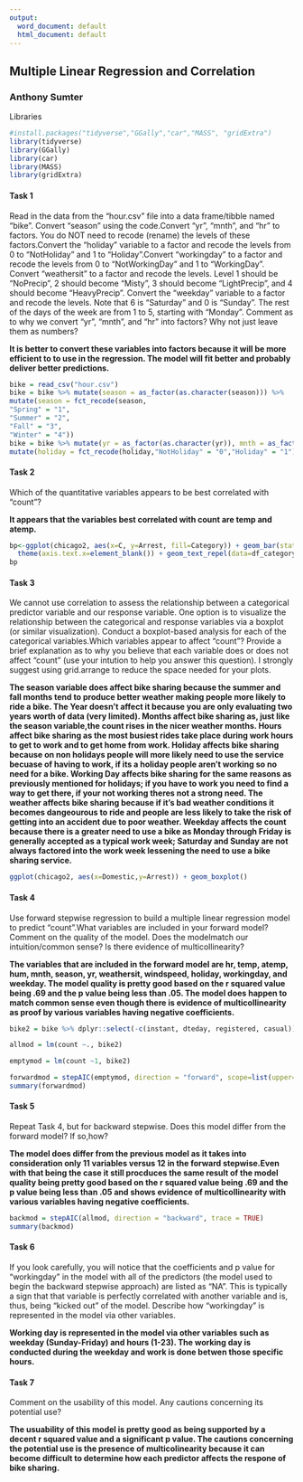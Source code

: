 ---
output:
  word_document: default
  html_document: default
---
## Multiple Linear Regression and Correlation

### Anthony Sumter

Libraries
```{r}
#install.packages("tidyverse","GGally","car","MASS", "gridExtra")
library(tidyverse)
library(GGally)
library(car)
library(MASS)
library(gridExtra)
```


#### Task 1

Read in the data from the “hour.csv” file into a data frame/tibble named “bike”. Convert “season” using the code.Convert “yr”, “mnth”, and “hr” to factors. You do NOT need to recode (rename) the levels of these factors.Convert the “holiday” variable to a factor and recode the levels from 0 to “NotHoliday” and 1 to “Holiday”.Convert “workingday” to a factor and recode the levels from 0 to “NotWorkingDay” and 1 to “WorkingDay”. Convert “weathersit” to a factor and recode the levels. Level 1 should be “NoPrecip”, 2 should become “Misty”, 3 should become “LightPrecip”, and 4 should become “HeavyPrecip”. Convert the “weekday” variable to a factor and recode the levels. Note that 6 is “Saturday” and 0 is “Sunday”. The rest of the days of the week are from 1 to 5, starting with “Monday”. Comment as to why we convert “yr”, “mnth”, and “hr” into factors? Why not just leave them as numbers? 

**It is better to convert these variables into factors because it will be more efficient to to use in the regression. The model will fit better and probably deliver better predictions.**

```{r}
bike = read_csv("hour.csv")
bike = bike %>% mutate(season = as_factor(as.character(season))) %>%
mutate(season = fct_recode(season,
"Spring" = "1",
"Summer" = "2",
"Fall" = "3",
"Winter" = "4"))
bike = bike %>% mutate(yr = as_factor(as.character(yr)), mnth = as_factor (as.character (mnth)), hr = as_factor(as.character (hr)), holiday = as_factor(as.character (holiday)), workingday = as_factor(as.character(workingday)), weathersit = as_factor(as.character(weathersit)), weekday = as_factor(as.character(weekday))) %>%
mutate(holiday = fct_recode(holiday,"NotHoliday" = "0","Holiday" = "1")) %>% mutate(workingday = fct_recode(workingday,"NotWorkingDay" = "0","WorkingDay" = "1"))%>% mutate(weathersit = fct_recode(weathersit,"NoPrecip" = "1","Misty" = "2", "LightPrecip"= "3", "HeavyPrecip" = "4"))%>% mutate(weekday = fct_recode(weekday,"Sunday" = "0", "Monday" = "1", "Tuesday" = "2", "Wednesday" = "3", "Thursday" = "4", "Friday" = "5", "Saturday" = "6"))
```


#### Task 2

Which of the quantitative variables appears to be best correlated with “count”?

**It appears that the variables best correlated with count are temp and atemp.**

```{r}
bp<-ggplot(chicago2, aes(x=C, y=Arrest, fill=Category)) + geom_bar(stat="identity") + 
  theme(axis.text.x=element_blank()) + geom_text_repel(data=df_category, aes(label=Category))
bp
```


#### Task 3

We cannot use correlation to assess the relationship between a categorical predictor variable and our response variable. One option is to visualize the relationship between the categorical and response variables via a boxplot (or similar visualization). Conduct a boxplot-based analysis for each of the categorical variables.Which variables appear to affect “count”? Provide a brief explanation as to why you believe that each variable
does or does not affect “count” (use your intution to help you answer this question). I strongly suggest using grid.arrange to reduce the space needed for your plots.

**The season variable does affect bike sharing because the summer and fall months tend to produce better weather making people more likely to ride a bike. The Year doesn't affect it because you are only evaluating two years worth of data (very limited). Months affect bike sharing as, just like the season variable,the count rises in the nicer weather months. Hours affect bike sharing as the most busiest rides take place during work hours to get to work and to get home from work. Holiday affects bike sharing because on non holidays people will more likely need to use the service becuase of having to work, if its a holiday people aren't working so no need for a bike. Working Day affects bike sharing for the same reasons as previously mentioned for holidays; if you have to work you need to find a way to get there, if your not working theres not a strong need. The weather affects bike sharing because if it's bad weather conditions it becomes dangeourous to ride and people are less likely to take the risk of getting into an accident due to poor weather. Weekday affects the count because there is a greater need to use a bike as Monday through Friday is generally accepted as a typical work week; Saturday and Sunday are not always factored into the work week lessening the need to use a bike sharing service.**

```{r}
ggplot(chicago2, aes(x=Domestic,y=Arrest)) + geom_boxplot()
```


#### Task 4

Use forward stepwise regression to build a multiple linear regression model to predict “count”.What variables are included in your forward model? Comment on the quality of the model. Does the modelmatch our intuition/common sense? Is there evidence of multicollinearity?

**The variables that are included in the forward model are hr, temp, atemp, hum, mnth, season, yr, weathersit, windspeed, holiday, workingday, and weekday. The model quality is pretty good based on the r squared value being .69 and the p value being less than .05. The model does happen to match common sense even though there is evidence of multicollinearity as proof by various variables having negative coefficients.**

```{r}
bike2 = bike %>% dplyr::select(-c(instant, dteday, registered, casual))

allmod = lm(count ~., bike2) 

emptymod = lm(count ~1, bike2) 

forwardmod = stepAIC(emptymod, direction = "forward", scope=list(upper=allmod,lower=emptymod),trace = TRUE) 
summary(forwardmod) 
```


#### Task 5

Repeat Task 4, but for backward stepwise. Does this model differ from the forward model? If so,how?

**The model does differ from the previous model as it takes into consideration only 11 variables versus 12 in the forward stepwise.Even with that being the case it still procduces the same result of the model quality being pretty good based on the r squared value being .69 and the p value being less than .05 and shows evidence of multicollinearity with  various variables having negative coefficients.**

```{r}
backmod = stepAIC(allmod, direction = "backward", trace = TRUE)
summary(backmod)
```


#### Task 6

If you look carefully, you will notice that the coefficients and p value for “workingday” in the model with all of the predictors (the model used to begin the backward stepwise approach) are listed as “NA”. This is typically a sign that that variable is perfectly correlated with another variable and is, thus, being “kicked out” of the model. Describe how “workingday” is represented in the model via other variables.

**Working day is represented in the model via other variables such as weekday (Sunday-Friday) and hours (1-23). The working day is conducted during the weekday and work is done betwen those specific hours.**

#### Task 7

Comment on the usability of this model. Any cautions concerning its potential use?

**The usuability of this model is pretty good as being supported by a decent r squared value and a significant p value. The cautions concerning the potential use is the presence of multicolinearity because it can become difficult to determine how each predictor affects the respone of bike sharing.**
